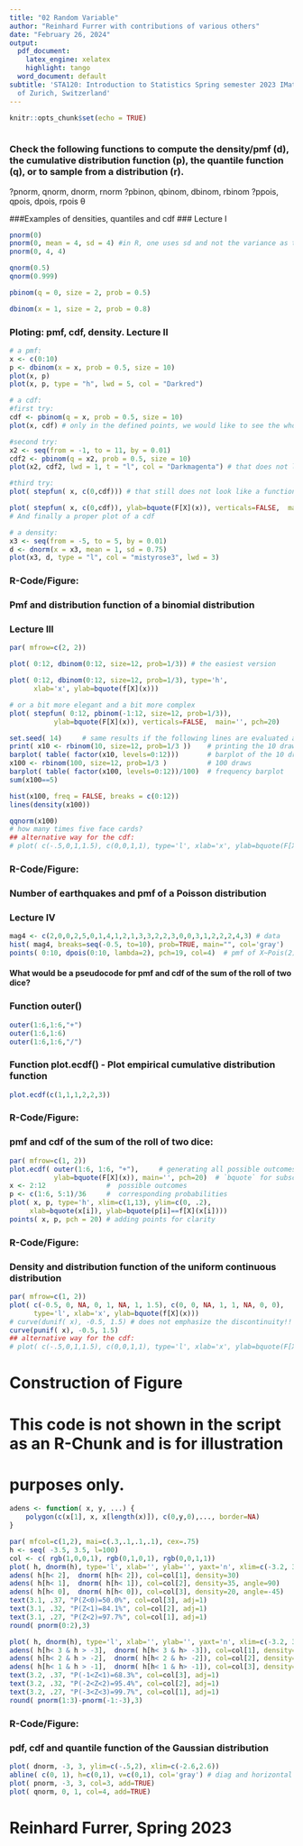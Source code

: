 ---
title: "02 Random Variable"
author: "Reinhard Furrer with contributions of various others"
date: "February 26, 2024"
output:
  pdf_document: 
    latex_engine: xelatex
    highlight: tango
  word_document: default
subtitle: 'STA120: Introduction to Statistics Spring semester 2023 IMath, University
  of Zurich, Switzerland'
---

```{r setup, include=FALSE}
knitr::opts_chunk$set(echo = TRUE)
 
```

### Check the following functions to compute the density/pmf (d), the cumulative distribution function (p), the quantile function (q), or to sample from a distribution (r).

?pnorm, qnorm, dnorm, rnorm ?pbinon, qbinom, dbinom, rbinom ?ppois, qpois, dpois, rpois  θ

###Examples of densities, quantiles and cdf \### Lecture I

```{r}
pnorm(0)
pnorm(0, mean = 4, sd = 4) #in R, one uses sd and not the variance as the parameter
pnorm(0, 4, 4)

qnorm(0.5)
qnorm(0.999)

pbinom(q = 0, size = 2, prob = 0.5)

dbinom(x = 1, size = 2, prob = 0.8)
```

### Ploting: pmf, cdf, density. Lecture II

```{r}
# a pmf:
x <- c(0:10)
p <- dbinom(x = x, prob = 0.5, size = 10)
plot(x, p)
plot(x, p, type = "h", lwd = 5, col = "Darkred")

# a cdf:
#first try:
cdf <- pbinom(q = x, prob = 0.5, size = 10)
plot(x, cdf) # only in the defined points, we would like to see the whole cdf

#second try:
x2 <- seq(from = -1, to = 11, by = 0.01)
cdf2 <- pbinom(q = x2, prob = 0.5, size = 10)
plot(x2, cdf2, lwd = 1, t = "l", col = "Darkmagenta") # that does not look like a function

#third try:
plot( stepfun( x, c(0,cdf))) # that still does not look like a function

plot( stepfun( x, c(0,cdf)), ylab=bquote(F[X](x)), verticals=FALSE,  main='', pch=20)
# And finally a proper plot of a cdf

# a density:
x3 <- seq(from = -5, to = 5, by = 0.01)
d <- dnorm(x = x3, mean = 1, sd = 0.75)
plot(x3, d, type = "l", col = "mistyrose3", lwd = 3)
```

### R-Code/Figure:

### Pmf and distribution function of a binomial distribution

### Lecture III

```{r}
par( mfrow=c(2, 2))

plot( 0:12, dbinom(0:12, size=12, prob=1/3)) # the easiest version

plot( 0:12, dbinom(0:12, size=12, prob=1/3), type='h',
      xlab='x', ylab=bquote(f[X](x)))  

# or a bit more elegant and a bit more complex
plot( stepfun( 0:12, pbinom(-1:12, size=12, prob=1/3)), 
           ylab=bquote(F[X](x)), verticals=FALSE,  main='', pch=20)

set.seed( 14)     # same results if the following lines are evaluated again
print( x10 <- rbinom(10, size=12, prob=1/3 ))    # printing the 10 draws
barplot( table( factor(x10, levels=0:12)))       # barplot of the 10 draws
x100 <- rbinom(100, size=12, prob=1/3 )          # 100 draws
barplot( table( factor(x100, levels=0:12))/100)  # frequency barplot 
sum(x100==5) 

hist(x100, freq = FALSE, breaks = c(0:12))
lines(density(x100))

qqnorm(x100)
# how many times five face cards?
## alternative way for the cdf:
# plot( c(-.5,0,1,1.5), c(0,0,1,1), type='l', xlab='x', ylab=bquote(F[X](x)))
```

### R-Code/Figure:

### Number of earthquakes and pmf of a Poisson distribution

### Lecture IV

```{r}
mag4 <- c(2,0,0,2,5,0,1,4,1,2,1,3,3,2,2,3,0,0,3,1,2,2,2,4,3) # data
hist( mag4, breaks=seq(-0.5, to=10), prob=TRUE, main="", col='gray')
points( 0:10, dpois(0:10, lambda=2), pch=19, col=4)  # pmf of X~Pois(2)
```

############################################################################## 

#### What would be a pseudocode for pmf and cdf of the sum of the roll of two dice?

############################################################################## 

### Function outer()

```{r}
outer(1:6,1:6,"+")
outer(1:6,1:6)
outer(1:6,1:6,"/")
```

### Function plot.ecdf() - Plot empirical cumulative distribution function

```{r}
plot.ecdf(c(1,1,1,2,2,3))
```

### R-Code/Figure:

### pmf and cdf of the sum of the roll of two dice:

```{r}
par( mfrow=c(1, 2))
plot.ecdf( outer(1:6, 1:6, "+"),     # generating all possible outcomes
           ylab=bquote(F[X](x)), main='', pch=20)  # `bquote` for subscripts
x <- 2:12               #  possible outcomes
p <- c(1:6, 5:1)/36     #  corresponding probabilities
plot( x, p, type='h', xlim=c(1,13), ylim=c(0, .2),
     xlab=bquote(x[i]), ylab=bquote(p[i]==f[X](x[i])))
points( x, p, pch = 20) # adding points for clarity
```

### R-Code/Figure:

### Density and distribution function of the uniform continuous distribution

```{r}
par( mfrow=c(1, 2))
plot( c(-0.5, 0, NA, 0, 1, NA, 1, 1.5), c(0, 0, NA, 1, 1, NA, 0, 0),  
      type='l', xlab='x', ylab=bquote(f[X](x)))  
# curve(dunif( x), -0.5, 1.5) # does not emphasize the discontinuity!!
curve(punif( x), -0.5, 1.5)
## alternative way for the cdf:
# plot( c(-.5,0,1,1.5), c(0,0,1,1), type='l', xlab='x', ylab=bquote(F[X](x)))
```

############################################################################ 

# Construction of Figure

# This code is not shown in the script as an R-Chunk and is for illustration

# purposes only.

```{r}
adens <- function( x, y, ...) {
	polygon(c(x[1], x, x[length(x)]), c(0,y,0),..., border=NA)
}

par( mfcol=c(1,2), mai=c(.3,.1,.1,.1), cex=.75)
h <- seq( -3.5, 3.5, l=100)
col <- c( rgb(1,0,0,1), rgb(0,1,0,1), rgb(0,0,1,1))
plot( h, dnorm(h), type='l', xlab='', ylab='', yaxt='n', xlim=c(-3.2, 3.2))
adens( h[h< 2],  dnorm( h[h< 2]), col=col[1], density=30) 
adens( h[h< 1],  dnorm( h[h< 1]), col=col[2], density=35, angle=90) 
adens( h[h< 0],  dnorm( h[h< 0]), col=col[3], density=20, angle=-45) 
text(3.1, .37, "P(Z<0)=50.0%", col=col[3], adj=1)
text(3.1, .32, "P(Z<1)=84.1%", col=col[2], adj=1)
text(3.1, .27, "P(Z<2)=97.7%", col=col[1], adj=1)
round( pnorm(0:2),3)

plot( h, dnorm(h), type='l', xlab='', ylab='', yaxt='n', xlim=c(-3.2, 3.2))
adens( h[h< 3 & h > -3],  dnorm( h[h< 3 & h> -3]), col=col[1], density=30) 
adens( h[h< 2 & h > -2],  dnorm( h[h< 2 & h> -2]), col=col[2], density=35, angle=90) 
adens( h[h< 1 & h > -1],  dnorm( h[h< 1 & h> -1]), col=col[3], density=20, angle=-45) 
text(3.2, .37, "P(-1<Z<1)=68.3%", col=col[3], adj=1)
text(3.2, .32, "P(-2<Z<2)=95.4%", col=col[2], adj=1)
text(3.2, .27, "P(-3<Z<3)=99.7%", col=col[1], adj=1)
round( pnorm(1:3)-pnorm(-1:-3),3)
```

############################################################################ 

### R-Code/Figure:

### pdf, cdf and quantile function of the Gaussian distribution

```{r}
plot( dnorm, -3, 3, ylim=c(-.5,2), xlim=c(-2.6,2.6)) 
abline( c(0, 1), h=c(0,1), v=c(0,1), col='gray') # diag and horizontal lines
plot( pnorm, -3, 3, col=3, add=TRUE) 
plot( qnorm, 0, 1, col=4, add=TRUE)
```

######################################################################## 

# Reinhard Furrer, Spring 2023
